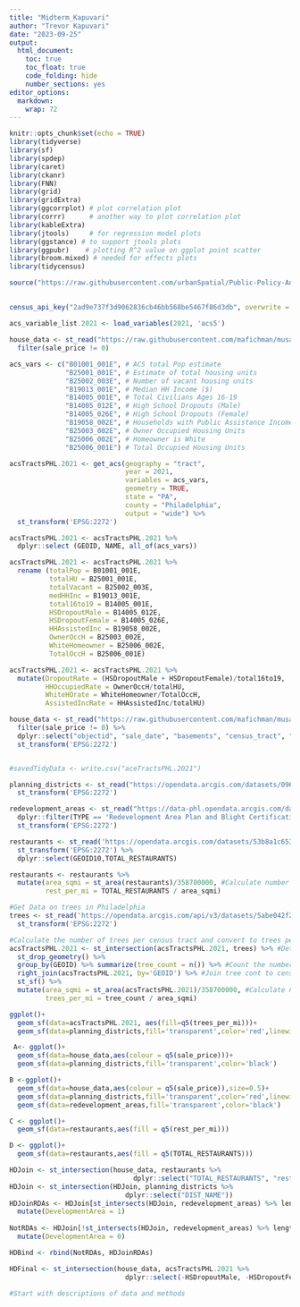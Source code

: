 ---
title: "Midterm_Kapuvari"
author: "Trevor Kapuvari"
date: "2023-09-25"
output: 
  html_document:
    toc: true
    toc_float: true
    code_folding: hide
    number_sections: yes
editor_options: 
  markdown: 
    wrap: 72
---

```{r setup, include=FALSE}
knitr::opts_chunk$set(echo = TRUE)
library(tidyverse)
library(sf)
library(spdep)
library(caret)
library(ckanr)
library(FNN)
library(grid)
library(gridExtra)
library(ggcorrplot) # plot correlation plot
library(corrr)      # another way to plot correlation plot
library(kableExtra)
library(jtools)     # for regression model plots
library(ggstance) # to support jtools plots
library(ggpubr)    # plotting R^2 value on ggplot point scatter
library(broom.mixed) # needed for effects plots
library(tidycensus)

source("https://raw.githubusercontent.com/urbanSpatial/Public-Policy-Analytics-Landing/master/functions.r")
```

## 

```{r load_key, warning = FALSE, eval = FALSE}
census_api_key("2ad9e737f3d9062836cb46bb568be5467f86d3db", overwrite = TRUE)

acs_variable_list.2021 <- load_variables(2021, 'acs5')

house_data <- st_read("https://raw.githubusercontent.com/mafichman/musa_5080_2023/main/Midterm/data/2023/studentData.geojson")%>%
  filter(sale_price != 0)
```

```{r acs_vars, include=FALSE}
acs_vars <- c("B01001_001E", # ACS total Pop estimate
              "B25001_001E", # Estimate of total housing units
              "B25002_003E", # Number of vacant housing units
              "B19013_001E", # Median HH Income ($)
              "B14005_001E", # Total Civilians Ages 16-19
              "B14005_012E", # High School Dropouts (Male)
              "B14005_026E", # High School Dropouts (Female)
              "B19058_002E", # Households with Public Assistance Income
              "B25003_002E", # Owner Occupied Housing Units
              "B25006_002E", # Homeowner is White
              "B25006_001E") # Total Occupied Housing Units 
```

```{r get_acs_2021, message=FALSE, warning=FALSE, cache=TRUE, include=FALSE}
acsTractsPHL.2021 <- get_acs(geography = "tract",
                             year = 2021, 
                             variables = acs_vars, 
                             geometry = TRUE, 
                             state = "PA", 
                             county = "Philadelphia", 
                             output = "wide") %>%
  st_transform('EPSG:2272')
```

```{r do_some_dplyr, cache=FALSE, include=FALSE}
acsTractsPHL.2021 <- acsTractsPHL.2021 %>%
  dplyr::select (GEOID, NAME, all_of(acs_vars))

acsTractsPHL.2021 <- acsTractsPHL.2021 %>%
  rename (totalPop = B01001_001E,
          totalHU = B25001_001E,
          totalVacant = B25002_003E,
          medHHInc = B19013_001E,
          total16to19 = B14005_001E,
          HSDropoutMale = B14005_012E,
          HSDropoutFemale = B14005_026E,
          HHAssistedInc = B19058_002E,
          OwnerOccH = B25003_002E,
          WhiteHomeowner = B25006_002E,
          TotalOccH = B25006_001E)

acsTractsPHL.2021 <- acsTractsPHL.2021 %>%
  mutate(DropoutRate = (HSDropoutMale + HSDropoutFemale)/total16to19,
         HHOccupiedRate = OwnerOccH/totalHU,
         WhiteHOrate = WhiteHomeowner/TotalOccH,
         AssistedIncRate = HHAssistedInc/totalHU)
```


```{r read_github_data}
house_data <- st_read("https://raw.githubusercontent.com/mafichman/musa_5080_2023/main/Midterm/data/2023/studentData.geojson") %>%
  filter(sale_price != 0) %>%
  dplyr::select("objectid", "sale_date", "basements", "census_tract", "central_air", "exterior_condition", "fireplaces", "garage_spaces", "interior_condition", "mailing_street", "location", "number_of_bathrooms", "number_of_bedrooms", "number_stories", "sale_price") %>%
  st_transform('EPSG:2272')


#savedTidyData <- write.csv("aceTractsPHL.2021")
```


```{r get open_phily_data}
planning_districts <- st_read("https://opendata.arcgis.com/datasets/0960ea0f38f44146bb562f2b212075aa_0.geojson")%>%
  st_transform('EPSG:2272')

redevelopment_areas <- st_read("https://data-phl.opendata.arcgis.com/datasets/80f2c71305f5493c8e0aab9137354844_0.geojson") %>%
  dplyr::filter(TYPE == 'Redevelopment Area Plan and Blight Certification' & STATUS == 'Active') %>%
  st_transform('EPSG:2272')

restaurants <- st_read('https://opendata.arcgis.com/datasets/53b8a1c653a74c92b2de23a5d7bf04a0_0.geojson')%>%
  st_transform('EPSG:2272') %>%
  dplyr::select(GEOID10,TOTAL_RESTAURANTS)

restaurants <- restaurants %>%
  mutate(area_sqmi = st_area(restaurants)/358700000, #Calculate number of trees per square mile
         rest_per_mi = TOTAL_RESTAURANTS / area_sqmi)

```

``` {r get_process_tree_data}
#Get Data on trees in Philadelphia
trees <- st_read('https://opendata.arcgis.com/api/v3/datasets/5abe042f2927486891c049cf064338cb_0/downloads/data?format=geojson&spatialRefId=4326&where=1%3D1')%>%
  st_transform('EPSG:2272')

#Calculate the number of trees per census tract and convert to trees per square mile to normalize
acsTractsPHL.2021 <- st_intersection(acsTractsPHL.2021, trees) %>% #Determine what census tract each tree is in using intersection
  st_drop_geometry() %>%
  group_by(GEOID) %>% summarize(tree_count = n()) %>% #Count the number of trees in each Census tract
  right_join(acsTractsPHL.2021, by='GEOID') %>% #Join tree cont to census tract Dataframe
  st_sf() %>%
  mutate(area_sqmi = st_area(acsTractsPHL.2021)/358700000, #Calculate number of trees per square mile
         trees_per_mi = tree_count / area_sqmi)

ggplot()+
  geom_sf(data=acsTractsPHL.2021, aes(fill=q5(trees_per_mi)))+
  geom_sf(data=planning_districts,fill='transparent',color='red',linewidth=1)
```


``` {r make_maps}
 A<- ggplot()+
  geom_sf(data=house_data,aes(colour = q5(sale_price)))+
  geom_sf(data=planning_districts,fill='transparent',color='black')

B <-ggplot()+
  geom_sf(data=house_data,aes(colour = q5(sale_price)),size=0.5)+
  geom_sf(data=planning_districts,fill='transparent',color='red',linewidth=1)+
  geom_sf(data=redevelopment_areas,fill='transparent',color='black')

C <- ggplot()+
  geom_sf(data=restaurants,aes(fill = q5(rest_per_mi)))

D <- ggplot()+
  geom_sf(data=restaurants,aes(fill = q5(TOTAL_RESTAURANTS)))
```

```{r Joining All Tables}
HDJoin <- st_intersection(house_data, restaurants %>%
                               dplyr::select("TOTAL_RESTAURANTS", "rest_per_mi"))
HDJoin <- st_intersection(HDJoin, planning_districts %>%
                             dplyr::select("DIST_NAME"))
HDJoinRDAs <- HDJoin[st_intersects(HDJoin, redevelopment_areas) %>% lengths > 0, ] %>% 
  mutate(DevelopmentArea = 1)
  
NotRDAs <- HDJoin[!st_intersects(HDJoin, redevelopment_areas) %>% lengths > 0, ] %>% 
  mutate(DevelopmentArea = 0)

HDBind <- rbind(NotRDAs, HDJoinRDAs)

HDFinal <- st_intersection(house_data, acsTractsPHL.2021 %>%
                             dplyr::select(-HSDropoutMale, -HSDropoutFemale, -NAME, -total16to19))

#Start with descriptions of data and methods 
 
```

